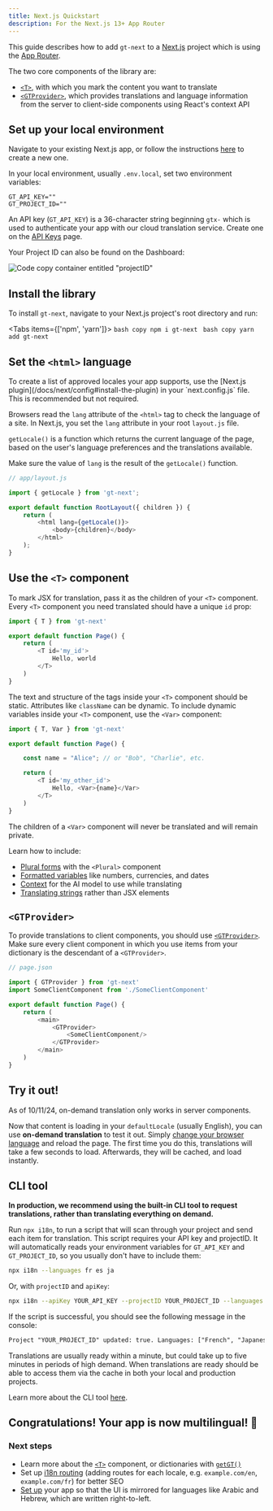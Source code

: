 ```yaml
---
title: Next.js Quickstart
description: For the Next.js 13+ App Router
---
```


This guide describes how to add `gt-next` to a [Next.js](https://nextjs.org) project which is using the [App Router](https://nextjs.org/docs#app-router-vs-pages-router).

The two core components of the library are:
- [`<T>`](/docs/next/t), with which you mark the content you want to translate
- [`<GTProvider>`](/docs/next/gt-provider), which provides translations and language information from the server to client-side components using React's context API

## Set up your local environment

Navigate to your existing Next.js app, or follow the instructions [here](https://nextjs.org/docs/getting-started/installation) to create a new one.

In your local environment, usually `.env.local`, set two environment variables:

```.env copy
GT_API_KEY=""
GT_PROJECT_ID=""
```

An API key (`GT_API_KEY`) is a 36-character string beginning `gtx-` which is used to authenticate your app with our cloud translation service. Create one on the [API Keys](https://www.generaltranslation.com/dashboard/redirect/api-keys) page.

Your Project ID can also be found on the Dashboard:

![Code copy container entitled "projectID"](/screenshots/project_id.png)

## Install the library

To install `gt-next`, navigate to your Next.js project's root directory and run: 

<Tabs items={['npm', 'yarn']}>
    <Tab value="npm">
    ```bash copy
    npm i gt-next
    ```
    </Tab>
    <Tab value="yarn">
    ```bash copy
    yarn add gt-next
    ```
    </Tab>
</Tabs>

## Set the `<html>` language

<Callout>
    To create a list of approved locales your app supports, use the [Next.js plugin](/docs/next/config#install-the-plugin) in your `next.config.js` file.
    This is recommended but not required.
</Callout>

Browsers read the `lang` attribute of the `<html>` tag to check the language of a site. 
In Next.js, you set the `lang` attribute in your root `layout.js` file.

`getLocale()` is a function which returns the current language of the page, based on the user's language preferences and the translations available.

Make sure the value of `lang` is the result of the `getLocale()` function.

```js copy
// app/layout.js

import { getLocale } from 'gt-next';

export default function RootLayout({ children }) {
    return (
        <html lang={getLocale()}>
            <body>{children}</body>
        </html>
    );
}
```

## Use the `<T>` component

To mark JSX for translation, pass it as the children of your `<T>` component.
Every `<T>` component you need translated should have a unique `id` prop:

```js copy
import { T } from 'gt-next'

export default function Page() {
    return (
        <T id='my_id'>
            Hello, world
        </T>
    )
}
```

The text and structure of the tags inside your `<T>` component should be static. 
Attributes like `className` can be dynamic.
To include dynamic variables inside your `<T>` component, use the `<Var>` component:

```js copy
import { T, Var } from 'gt-next'

export default function Page() {

    const name = "Alice"; // or "Bob", "Charlie", etc.

    return (
        <T id='my_other_id'>
            Hello, <Var>{name}</Var>
        </T>
    )
}
```

The children of a `<Var>` component will never be translated and will remain private.

Learn how to include:
- [Plural forms](/docs/next/plurals) with the `<Plural>` component
- [Formatted variables](/docs/next/variables) like numbers, currencies, and dates
- [Context](/docs/next/context) for the AI model to use while translating
- [Translating strings](/docs/next/tx) rather than JSX elements

## `<GTProvider>`

To provide translations to client components, you should use [`<GTProvider>`](/docs/next/gt-provider). Make sure every client component in which you use items from your dictionary is the descendant of a `<GTProvider>`.

```javascript copy
// page.json

import { GTProvider } from 'gt-next'
import SomeClientComponent from './SomeClientComponent'

export default function Page() {
    return (
        <main>
            <GTProvider>
                <SomeClientComponent/>
            </GTProvider>
        </main>
    )
}
```

## Try it out!

<Callout type="warn">As of 10/11/24, on-demand translation only works in server components.</Callout>

Now that content is loading in your `defaultLocale` (usually English), you can use **on-demand translation** to test it out. 
Simply [change your browser language](https://support.google.com/chrome/answer/173424) and reload the page.
The first time you do this, translations will take a few seconds to load. Afterwards, they will be cached, and load instantly.

## CLI tool

**In production, we recommend using the built-in CLI tool to request translations, rather than translating everything on demand.**

Run `npx i18n`, to run a script that will scan through your project and send each item for translation. 
This script requires your API key and projectID. It will automatically reads your environment variables for `GT_API_KEY` and `GT_PROJECT_ID`, so you usually don't have to include them:

```bash copy
npx i18n --languages fr es ja
```

Or, with `projectID` and `apiKey`:

```bash copy
npx i18n --apiKey YOUR_API_KEY --projectID YOUR_PROJECT_ID --languages fr es ja
```

If the script is successful, you should see the following message in the console:

```txt
Project "YOUR_PROJECT_ID" updated: true. Languages: ["French", "Japanese", "Spanish"]. Translations are usually live within a minute. Check status: www.generaltranslation.com/dashboard.
```

Translations are usually ready within a minute, but could take up to five minutes in periods of high demand. When translations are ready should be able to access them via the cache in both your local and production projects.

Learn more about the CLI tool [here](/docs/next/cli).

## Congratulations! Your app is now multilingual! 🥳

### Next steps

- Learn more about the [`<T>`](/docs/next) component, or dictionaries with [`getGT()`](/docs/next/dictionaries)
- Set up [i18n routing](/docs/next/routing) (adding routes for each locale, e.g. `example.com/en`, `example.com/fr`) for better SEO
- [Set up](/docs/next/advanced/rtl) your app so that the UI is mirrored for languages like Arabic and Hebrew, which are written right-to-left.